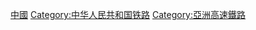 {{catmore}}
{{commonscat|China Railway High-speed}}

[[Category:各國高速鐵路|中國]]
[[Category:中华人民共和国铁路|Category:中华人民共和国铁路]]
[[Category:亞洲高速鐵路|Category:亞洲高速鐵路]]